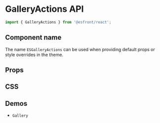 
<Meta title="Components API/GalleryActions" />

# GalleryActions API

```js
import { GalleryActions } from '@esfront/react';
```

## Component name

The name `ESGalleryActions` can be used when providing default props or style overrides in the theme.

## Props

<TableInterface name="GalleryActionsProps" variant="props" />

## CSS

<TableInterface name="GalleryActionsClasses" variant="css" />

## Demos

<ul>
  <li>
    <LinkTo kind="components-Gallery" story="demo">
      <code>Gallery</code>
    </LinkTo>
  </li>
</ul>
